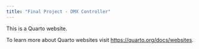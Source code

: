 ```yaml
---
title: "Final Project - DMX Controller"
---
```


This is a Quarto website.

To learn more about Quarto websites visit <https://quarto.org/docs/websites>.

